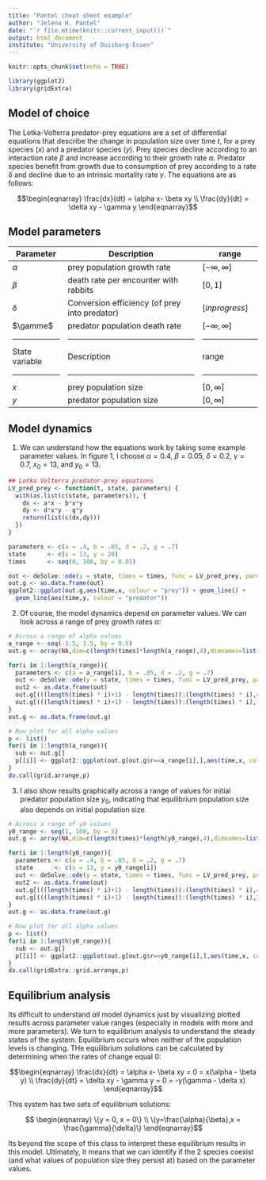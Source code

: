 ```yaml
---
title: "Pantel cheat sheet example"
author: "Jelena H. Pantel"
date: "`r file.mtime(knitr::current_input())`"
output: html_document
institute: "University of Duisburg-Essen"
---
```


```r
knitr::opts_chunk$set(echo = TRUE)
```

```r
library(ggplot2)
library(gridExtra)
```

## Model of choice
The Lotka-Volterra predator-prey equations are a set of differential equations that describe the change in population size over time $t$, for a prey species ($x$) and a predator species ($y$). Prey species decline according to an interaction rate $\beta$ and increase according to their growth rate $\alpha$. Predator species benefit from growth due to consumption of prey according to a rate $\delta$ and decline due to an intrinsic mortality rate $\gamma$. The equations are as follows:

$$\begin{eqnarray} \frac{dx}{dt} = \alpha x- \beta xy \\ \frac{dy}{dt} = \delta xy - \gamma y  \end{eqnarray}$$

## Model parameters

| Parameter        | Description                                    | range               |
|------------------|------------------------------------------------|---------------------|
| $\alpha$         | prey population growth rate                    | $[-\infty, \infty]$ | 
| $\beta$          | death rate per encounter with rabbits          | $[0,1]$             |
| $\delta$         | Conversion efficiency (of prey into predator)  | $[in progress]$     |
| $\gamme$         | predator population death rate                 | $[-\infty, \infty]$ |
|------------------|------------------------------------------------|---------------------|
| State variable   | Description                                    | range               |
|------------------|------------------------------------------------|---------------------|
| $x$              | prey population size                           | $[0, \infty]$       | 
| $y$              | predator population size                       | $[0, \infty]$       |

## Model dynamics

1. We can understand how the equations work by taking some example parameter values. In figure 1, I choose $\alpha = 0.4$, $\beta = 0.05$, $\delta = 0.2$, $\gamma = 0.7$, $x_0 = 13$, and $y_0 = 13$.

```r
## Lotka Volterra predator-prey equations
LV_pred_prey <- function(t, state, parameters) {
  with(as.list(c(state, parameters)), {
    dx <- a*x - b*x*y
    dy <- d*x*y - g*y
    return(list(c(dx,dy)))
  })
}

parameters <- c(a = .4, b = .05, d = .2, g = .7)
state      <- c(x = 13, y = 20)
times      <- seq(0, 100, by = 0.01)

out <- deSolve::ode(y = state, times = times, func = LV_pred_prey, parms = parameters)
out.g <- as.data.frame(out)
ggplot2::ggplot(out.g,aes(time,x, colour = "prey")) + geom_line() + 
  geom_line(aes(time,y, colour = "predator"))
```

2. Of course, the model dynamics depend on parameter values. We can look across a range of prey growth rates $\alpha$:

```r
# Across a range of alpha values
a_range <- seq(-3.5, 3.5, by = 0.5)
out.g <- array(NA,dim=c(length(times)*length(a_range),4),dimnames=list(NULL,c("time","x","y","r")))

for(i in 1:length(a_range)){
  parameters <- c(a = a_range[i], b = .05, d = .2, g = .7)
  out <- deSolve::ode(y = state, times = times, func = LV_pred_prey, parms = parameters)
  out2 <- as.data.frame(out)
  out.g[(((length(times) * i)+1) - length(times)):(length(times) * i),4] <- a_range[i]
  out.g[(((length(times) * i)+1) - length(times)):(length(times) * i),1:3] <- out[,]
}
out.g <- as.data.frame(out.g)

# Now plot for all alpha values
p <- list()
for(i in 1:length(a_range)){
  sub <- out.g[]
  p[[i]] <- ggplot2::ggplot(out.g[out.g$r==a_range[i],],aes(time,x, colour = "prey")) + geom_line() + geom_line(aes(time,y, colour = "predator")) + guides(colour = "none")
}
do.call(grid.arrange,p)
```

3. I also show results graphically across a range of values for initial predator population size $y_0$, indicating that equilibrium population size also depends on initial population size.

```r
# Across a range of y0 values
y0_range <- seq(1, 100, by = 5)
out.g <- array(NA,dim=c(length(times)*length(y0_range),4),dimnames=list(NULL,c("time","x","y","r")))

for(i in 1:length(y0_range)){
  parameters <- c(a = .4, b = .05, d = .2, g = .7)
  state      <- c(x = 13, y = y0_range[i])
  out <- deSolve::ode(y = state, times = times, func = LV_pred_prey, parms = parameters)
  out2 <- as.data.frame(out)
  out.g[(((length(times) * i)+1) - length(times)):(length(times) * i),4] <- y0_range[i]
  out.g[(((length(times) * i)+1) - length(times)):(length(times) * i),1:3] <- out[,]
}
out.g <- as.data.frame(out.g)

# Now plot for all alpha values
p <- list()
for(i in 1:length(y0_range)){
  sub <- out.g[]
  p[[i]] <- ggplot2::ggplot(out.g[out.g$r==y0_range[i],],aes(time,x, colour = "prey")) + geom_line() + geom_line(aes(time,y, colour = "predator")) + guides(colour = "none") + ylim(0, 120)
}
do.call(gridExtra::grid.arrange,p)
```

## Equilibrium analysis
Its difficult to understand *all* model dynamics just by visualizing plotted results across parameter value ranges (especially in models with more and more parameters). We turn to equilibrium analysis to understand the steady states of the system. Equilibrium occurs when neither of the population levels is changing. THe equilibrium solutions can be calculated by determining when the rates of change equal 0:

$$\begin{eqnarray} \frac{dx}{dt} = \alpha x- \beta xy = 0 = x(\alpha - \beta y) \\ \frac{dy}{dt} = \delta xy - \gamma y = 0 = -y(\gamma - \delta x) \end{eqnarray}$$

This system has two sets of equilibrium solutions:
     
$$ \begin{eqnarray} \{y = 0, x = 0\} \\ \{y=\frac{\alpha}{\beta},x = \frac{\gamma}{\delta}\} \end{eqnarray}$$

Its beyond the scope of this class to interpret these equilibrium results in this model. Ultimately, it means that we can identify if the 2 species coexist (and what values of population size they persist at) based on the parameter values.
